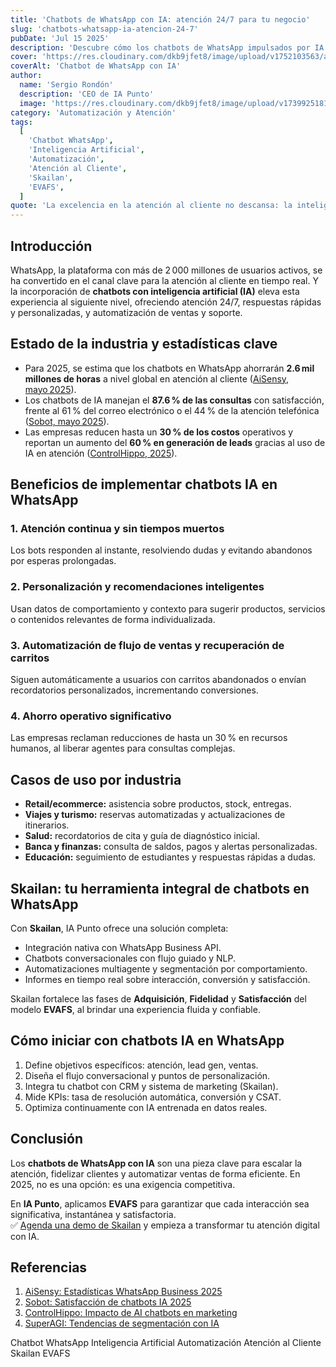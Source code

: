 ```yaml
---
title: 'Chatbots de WhatsApp con IA: atención 24/7 para tu negocio'
slug: 'chatbots-whatsapp-ia-atencion-24-7'
pubDate: 'Jul 15 2025'
description: 'Descubre cómo los chatbots de WhatsApp impulsados por IA mejoran la atención al cliente, automatizan ventas y fidelizan, con estadísticas clave para 2025.'
cover: 'https://res.cloudinary.com/dkb9jfet8/image/upload/v1752103563/ai-whatsapp-chatbot_x48nsk.jpg'
coverAlt: 'Chatbot de WhatsApp con IA'
author:
  name: 'Sergio Rondón'
  description: 'CEO de IA Punto'
  image: 'https://res.cloudinary.com/dkb9jfet8/image/upload/v1739925181/sergio_gdcaeh.png'
category: 'Automatización y Atención'
tags:
  [
    'Chatbot WhatsApp',
    'Inteligencia Artificial',
    'Automatización',
    'Atención al Cliente',
    'Skailan',
    'EVAFS',
  ]
quote: 'La excelencia en la atención al cliente no descansa: la inteligencia artificial la hace posible, siempre y en todo lugar.'
---
```


<h2 id="introduccion">Introducción</h2>

WhatsApp, la plataforma con más de 2 000 millones de usuarios activos, se ha convertido en el canal clave para la atención al cliente en tiempo real. Y la incorporación de <strong>chatbots con inteligencia artificial (IA)</strong> eleva esta experiencia al siguiente nivel, ofreciendo atención 24/7, respuestas rápidas y personalizadas, y automatización de ventas y soporte.

<h2 id="estado-de-la-industria-y-estadisticas-clave">Estado de la industria y estadísticas clave</h2>

- Para 2025, se estima que los chatbots en WhatsApp ahorrarán <strong>2.6 mil millones de horas</strong> a nivel global en atención al cliente (<a href="https://m.aisensy.com/blog/whatsapp-statistics-for-businesses/" target="_blank" rel="noopener noreferrer">AiSensy, mayo 2025</a>).  
- Los chatbots de IA manejan el <strong>87.6 % de las consultas</strong> con satisfacción, frente al 61 % del correo electrónico o el 44 % de la atención telefónica (<a href="https://www.sobot.io/article/chatbot-use-cases-customer-service-2025/" target="_blank" rel="noopener noreferrer">Sobot, mayo 2025</a>).  
- Las empresas reducen hasta un <strong>30 % de los costos</strong> operativos y reportan un aumento del <strong>60 % en generación de leads</strong> gracias al uso de IA en atención (<a href="https://controlhippo.com/blog/ai/chatbot-statistics/" target="_blank" rel="noopener noreferrer">ControlHippo, 2025</a>).

<h2 id="beneficios-de-implementar-chatbots-ia-en-whatsapp">Beneficios de implementar chatbots IA en WhatsApp</h2>

<h3 id="1-atencion-continua-y-sin-tiempos-muertos">1. Atención continua y sin tiempos muertos</h3>

Los bots responden al instante, resolviendo dudas y evitando abandonos por esperas prolongadas.

<h3 id="2-personalizacion-y-recomendaciones-inteligentes">2. Personalización y recomendaciones inteligentes</h3>

Usan datos de comportamiento y contexto para sugerir productos, servicios o contenidos relevantes de forma individualizada.

<h3 id="3-automatizacion-de-flujo-de-ventas-y-recuperacion-de-carritos">3. Automatización de flujo de ventas y recuperación de carritos</h3>

Siguen automáticamente a usuarios con carritos abandonados o envían recordatorios personalizados, incrementando conversiones.

<h3 id="4-ahorro-operativo-significativo">4. Ahorro operativo significativo</h3>

Las empresas reclaman reducciones de hasta un 30 % en recursos humanos, al liberar agentes para consultas complejas.

<h2 id="casos-de-uso-por-industria">Casos de uso por industria</h2>

- <strong>Retail/ecommerce:</strong> asistencia sobre productos, stock, entregas.  
- <strong>Viajes y turismo:</strong> reservas automatizadas y actualizaciones de itinerarios.  
- <strong>Salud:</strong> recordatorios de cita y guía de diagnóstico inicial.  
- <strong>Banca y finanzas:</strong> consulta de saldos, pagos y alertas personalizadas.  
- <strong>Educación:</strong> seguimiento de estudiantes y respuestas rápidas a dudas.

<h2 id="skailan-tu-herramienta-integral-de-chatbots-en-whatsapp">Skailan: tu herramienta integral de chatbots en WhatsApp</h2>

Con <strong>Skailan</strong>, IA Punto ofrece una solución completa:

- Integración nativa con WhatsApp Business API.  
- Chatbots conversacionales con flujo guiado y NLP.  
- Automatizaciones multiagente y segmentación por comportamiento.  
- Informes en tiempo real sobre interacción, conversión y satisfacción.

Skailan fortalece las fases de <strong>Adquisición</strong>, <strong>Fidelidad</strong> y <strong>Satisfacción</strong> del modelo <strong>EVAFS</strong>, al brindar una experiencia fluida y confiable.

<h2 id="como-iniciar-con-chatbots-ia-en-whatsapp">Cómo iniciar con chatbots IA en WhatsApp</h2>

1. Define objetivos específicos: atención, lead gen, ventas.  
2. Diseña el flujo conversacional y puntos de personalización.  
3. Integra tu chatbot con CRM y sistema de marketing (Skailan).  
4. Mide KPIs: tasa de resolución automática, conversión y CSAT.  
5. Optimiza continuamente con IA entrenada en datos reales.

<h2 id="conclusion">Conclusión</h2>

Los <strong>chatbots de WhatsApp con IA</strong> son una pieza clave para escalar la atención, fidelizar clientes y automatizar ventas de forma eficiente. En 2025, no es una opción: es una exigencia competitiva.

En <strong>IA Punto</strong>, aplicamos <strong>EVAFS</strong> para garantizar que cada interacción sea significativa, instantánea y satisfactoria.  
✅ <a href="https://www.iapunto.com/contacto" target="_blank" rel="noopener noreferrer">Agenda una demo de Skailan</a> y empieza a transformar tu atención digital con IA.

<h2 id="referencias">Referencias</h2>

1. <a href="https://m.aisensy.com/blog/whatsapp-statistics-for-businesses/" target="_blank" rel="noopener noreferrer">AiSensy: Estadísticas WhatsApp Business 2025</a>
2. <a href="https://www.sobot.io/article/chatbot-use-cases-customer-service-2025/" target="_blank" rel="noopener noreferrer">Sobot: Satisfacción de chatbots IA 2025</a>
3. <a href="https://controlhippo.com/blog/ai/chatbot-statistics/" target="_blank" rel="noopener noreferrer">ControlHippo: Impacto de AI chatbots en marketing</a>
4. <a href="https://superagi.com/2025-ai-customer-segmentation-trends-predictive-analytics-real-time-data-and-dynamic-segments/" target="_blank" rel="noopener noreferrer">SuperAGI: Tendencias de segmentación con IA</a>

<div class="flex flex-wrap gap-2 mt-8">
  <span class="inline-block px-3 py-1 bg-primary-100 text-primary-700 text-xs font-semibold rounded-full shadow-sm">Chatbot WhatsApp</span>
  <span class="inline-block px-3 py-1 bg-primary-100 text-primary-700 text-xs font-semibold rounded-full shadow-sm">Inteligencia Artificial</span>
  <span class="inline-block px-3 py-1 bg-primary-100 text-primary-700 text-xs font-semibold rounded-full shadow-sm">Automatización</span>
  <span class="inline-block px-3 py-1 bg-primary-100 text-primary-700 text-xs font-semibold rounded-full shadow-sm">Atención al Cliente</span>
  <span class="inline-block px-3 py-1 bg-primary-100 text-primary-700 text-xs font-semibold rounded-full shadow-sm">Skailan</span>
  <span class="inline-block px-3 py-1 bg-primary-100 text-primary-700 text-xs font-semibold rounded-full shadow-sm">EVAFS</span>
</div>

